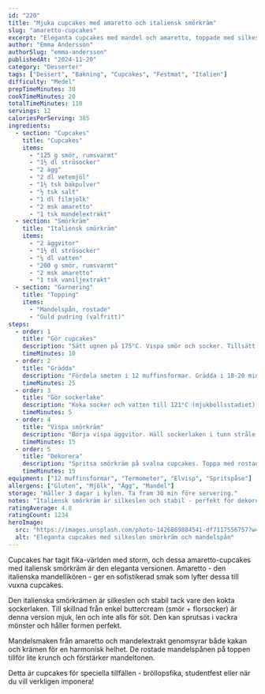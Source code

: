 ```yaml
---
id: "220"
title: "Mjuka cupcakes med amaretto och italiensk smörkräm"
slug: "amaretto-cupcakes"
excerpt: "Eleganta cupcakes med mandel och amaretto, toppade med silkeslen smörkräm. Perfekt till festen!"
author: "Emma Andersson"
authorSlug: "emma-andersson"
publishedAt: "2024-11-20"
category: "Desserter"
tags: ["Dessert", "Bakning", "Cupcakes", "Festmat", "Italien"]
difficulty: "Medel"
prepTimeMinutes: 30
cookTimeMinutes: 20
totalTimeMinutes: 110
servings: 12
caloriesPerServing: 385
ingredients:
  - section: "Cupcakes"
    title: "Cupcakes"
    items:
      - "125 g smör, rumsvarmt"
      - "1½ dl strösocker"
      - "2 ägg"
      - "2 dl vetemjöl"
      - "1½ tsk bakpulver"
      - "½ tsk salt"
      - "1 dl filmjölk"
      - "2 msk amaretto"
      - "1 tsk mandelextrakt"
  - section: "Smörkräm"
    title: "Italiensk smörkräm"
    items:
      - "2 äggvitor"
      - "1½ dl strösocker"
      - "¼ dl vatten"
      - "200 g smör, rumsvarmt"
      - "2 msk amaretto"
      - "1 tsk vaniljextrakt"
  - section: "Garnering"
    title: "Topping"
    items:
      - "Mandelspån, rostade"
      - "Guld pudring (valfritt)"
steps:
  - order: 1
    title: "Gör cupcakes"
    description: "Sätt ugnen på 175°C. Vispa smör och socker. Tillsätt ägg. Blanda torra ingredienser. Vänd ner torra och filmjölk, slutligen amaretto och mandelextrakt."
    timeMinutes: 10
  - order: 2
    title: "Grädda"
    description: "Fördela smeten i 12 muffinsformar. Grädda i 18-20 min. Låt svalna helt."
    timeMinutes: 25
  - order: 3
    title: "Gör sockerlake"
    description: "Koka socker och vatten till 121°C (mjukbollsstadiet)."
    timeMinutes: 5
  - order: 4
    title: "Vispa smörkräm"
    description: "Börja vispa äggvitor. Häll sockerlaken i tunn stråle medan du vispar. Vispa tills svalnat. Tillsätt smör bit för bit. Slutligen amaretto och vanilj."
    timeMinutes: 15
  - order: 5
    title: "Dekorera"
    description: "Spritsa smörkräm på svalna cupcakes. Toppa med rostade mandelspån och eventuellt guldpudring."
    timeMinutes: 15
equipment: ["12 muffinsformar", "Termometer", "Elvisp", "Spritspåse"]
allergens: ["Gluten", "Mjölk", "Ägg", "Mandel"]
storage: "Håller 3 dagar i kylen. Ta fram 30 min före servering."
notes: "Italiensk smörkräm är silkeslen och stabil - perfekt för dekorering! Sockerlaken pastöriserar äggvitorna. Smöret måste vara rumsvarmt annars klumpar krämen. Om krämen blir för lös: Kyl lite och vispa igen. Amaretto kan ersättas med mandelsirap för alkoholfritt!"
ratingAverage: 4.8
ratingCount: 1234
heroImage:
  src: "https://images.unsplash.com/photo-1426869884541-df7117556757?w=1200&q=80"
  alt: "Eleganta cupcakes med silkeslen smörkräm och mandelspån"
---
```


Cupcakes har tagit fika-världen med storm, och dessa amaretto-cupcakes med italiensk smörkräm är den eleganta versionen. Amaretto - den italienska mandellikören - ger en sofistikerad smak som lyfter dessa till vuxna cupcakes.

Den italienska smörkrämen är silkeslen och stabil tack vare den kokta sockerlaken. Till skillnad från enkel buttercream (smör + florsocker) är denna version mjuk, len och inte alls för söt. Den kan sprutsas i vackra mönster och håller formen perfekt.

Mandelsmaken från amaretto och mandelextrakt genomsyrar både kakan och krämen för en harmonisk helhet. De rostade mandelspånen på toppen tillför lite krunch och förstärker mandeltonen.

Detta är cupcakes för speciella tillfällen - bröllopsfika, studentfest eller när du vill verkligen imponera!

